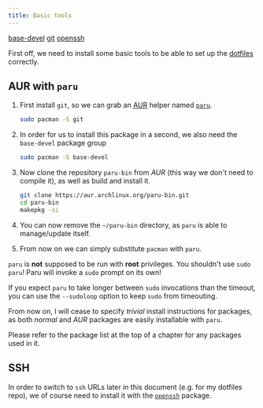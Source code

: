 ```yaml
---
title: Basic tools
---
```



<Card title="Required" icon="puzzle">

[base-devel](https://archlinux.org/packages/core/any/base-devel/)
[git](https://archlinux.org/packages/extra/x86_64/git/)
[openssh](https://archlinux.org/packages/core/x86_64/openssh/)

</Card>

First off, we need to install some basic tools to be able to set up the [dotfiles](./dotter) correctly.

## AUR with `paru`

<Steps>

1. First install `git`, so we can grab an [AUR](https://aur.archlinux.org) helper named [`paru`](https://github.com/morganamilo/paru).

   ```sh
   sudo pacman -S git
   ```

2. In order for us to install this package in a second, we also need the `base-devel` package group

   ```sh
   sudo pacman -S base-devel
   ```

3. Now clone the repository `paru-bin` from _AUR_ (this way we don't need to compile it),
   as well as build and install it.

   ```sh
   git clone https://aur.archlinux.org/paru-bin.git
   cd paru-bin
   makepkg -si
   ```

4. You can now remove the `~/paru-bin` directory, as `paru` is able to manage/update itself.

5. From now on we can simply substitute `pacman` with `paru`.

</Steps>

<Aside type="danger">

`paru` is **not** supposed to be run with **root** privileges. You shouldn't
use `sudo paru`! Paru will invoke a `sudo` prompt on its own!

<Aside type="tip">

If you expect `paru` to take longer between `sudo` invocations than the timeout,
you can use the `--sudoloop` option to keep `sudo` from timeouting.

</Aside>

</Aside>

<Aside type="caution">

From now on, I will cease to specify _trivial_ install instructions for packages,
as both _normal_ and _AUR_ packages are easily installable with `paru`.

Please refer to the package list at the top of a chapter for any packages used in it.

</Aside>

## SSH

In order to switch to `ssh` URLs later in this document (e.g. for my dotfiles repo),
we of course need to install it with the [`openssh`](https://archlinux.org/packages/core/x86_64/openssh/) package.

